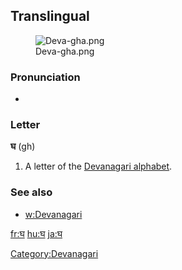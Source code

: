 ==Translingual==
[[File:Deva-gha.png|thumb]]

===Pronunciation===
* {{IPA|/gʱə/}}

===Letter===
'''घ''' (gh)

# A letter of the [[Devanagari alphabet]].

===See also===
* [[w:Devanagari]]

[[Category:Devanagari]]

[[fr:घ]]
[[hu:घ]]
[[ja:घ]]